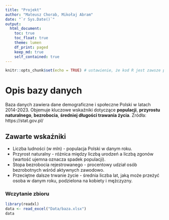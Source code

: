 ```yaml
---
title: "Projekt"
author: "Mateusz Chorab, Mikołaj Abram"
date: "`r Sys.Date()`"
output:
  html_document:
    toc: true
    toc_float: true
    theme: lumen
    df_print: paged
    keep_md: true
    self_contained: true
---
```


```r
knitr::opts_chunk$set(echo = TRUE) # ustawienie, że kod R jest zawsze pokazywany
```


# Opis bazy danych
Baza danych zawiera dane demograficzne i społeczne Polski w latach 2014-2023. Objemuje kluczowe wskaźniki dotyczące **populacji**, **przyrostu naturalnego**, **bezrobocia**, **średniej długości trawania życia**.
Źródła: https://stat.gov.pl/ 

## Zawarte wskaźniki 
- Liczba ludności (w mln) - populacja Polski w danym roku.
- Przyrost naturalny - różnica między liczbą urodzeń a liczbą zgonów (wartość ujemna oznacza spadek populacji).
- Stopa bezrobocia rejestrowanego - procentowy udział osób bezrobotnych wśród aktywnych zawodowo.
- Przeciętne dalsze trwanie życie - średnia liczba lat, jaką może przeżyć osoba w danym roku, podzielona na kobiety i mężczyzny.

### Wczytanie zbioru
```r
library(readxl)
data <- read_excel("Data/baza.xlsx")
data
```



